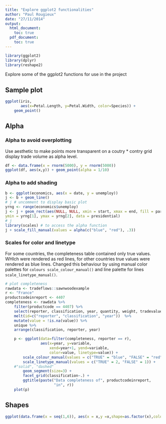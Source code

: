 ```yaml
---
title: "Explore ggplot2 functionalities"
author: "Paul Rougieux"
date: "27/11/2014"
output: 
  html_document:
    toc: true
  pdf_document:
    toc: true
---
```



```r
library(ggplot2)
library(dplyr)
library(reshape2)
```
Explore some of the ggplot2 functions for use in the project


## Sample plot
```r
ggplot(iris, 
       aes(x=Petal.Length, y=Petal.Width, color=Species)) + 
    geom_point()
```

## Alpha

### Alpha to avoid overplotting
Use aesthetic to make points more transparent on a coutry * contry grid 
display trade volume as alpha level.
```r
df <- data.frame(x = rnorm(5000), y = rnorm(5000))
ggplot(df, aes(x,y)) + geom_point(alpha = 1/10)
```

### Alpha to add shading
```r
b <- ggplot(economics, aes(x = date, y = unemploy))
j <- b + geom_line()
# j # uncomment to display basic plot
yrng <- range(economics$unemploy)
j <- j + geom_rect(aes(NULL, NULL, xmin = start, xmax = end, fill = party),
ymin = yrng[1], ymax = yrng[2], data = presidential)
# j
library(scales) # to access the alpha function
j + scale_fill_manual(values = alpha(c("blue", "red"), .3))
```

### Scales for color and linetype
For some countries, the completeness table contained only true values. 
WHIch were rendered as red lines, for other countries 
true values were rendered as blue lines. 
Changed this behaviour by using 
manual color palettes for `colours scale_colour_manual()`
and line palette for lines `scale_linetype_manual()`.

```r
# plot completeness
rawdata <- tradeflows::sawnwoodexample
r <- "France"
productcodeinreport <- 4407
completeness <- rawdata %>%
    filter(productcode == 4407) %>%
    select(reporter, classification, year, quantity, weight, tradevalue) %>%
    melt(id=c("reporter", "classification", "year"))  %>%
    mutate(value = !is.na(value)) %>%
    unique %>% 
    arrange(classification, reporter, year)

    p <- ggplot(data=filter(completeness, reporter == r), 
                aes(x=year, y=variable, 
                    xend=year+1, yend=variable, 
                    color=value, linetype=value)) +
        scale_colour_manual(values = c("TRUE" = "blue", "FALSE" = "red")) +
        scale_linetype_manual(values = c("TRUE" = 2, "FALSE" = 1)) +
    #"solid", "dashed"
        geom_segment(size=3) + 
        facet_grid(classification~.) +
        ggtitle(paste("Data completeness of", productcodeinreport,
                      "in", r))
    plot(p)

```

## Shapes
```r

ggplot(data.frame(x = seq(1,6)), aes(x = x,y =x,shape=as.factor(x),color=as.factor(x))) + geom_point(size=10)

```
